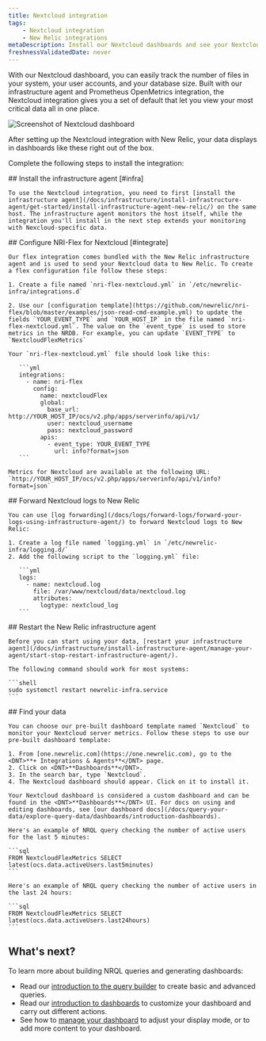 ```yaml
---
title: Nextcloud integration
tags:
    - Nextcloud integration
    - New Relic integrations
metaDescription: Install our Nextcloud dashboards and see your Nextcloud performance data in New Relic.
freshnessValidatedDate: never
---
```


With our Nextcloud dashboard, you can easily track the number of files in your system, your user accounts, and your database size. Built with our infrastructure agent and Prometheus OpenMetrics integration, the Nextcloud integration gives you a set of default <InlinePopover type="dashboards"/> that let you view your most critical data all in one place.

<img
  title="Screenshot of Nextcloud dashboard"
  src="/images/infrastructure_screenshot-full_Nextcloud-integration.webp"
/>

<figcaption>
  After setting up the Nextcloud integration with New Relic, your data displays in dashboards like these right out of the box.
</figcaption>

Complete the following steps to install the integration:

<Steps>
  <Step>
    ## Install the infrastructure agent [#infra]

    To use the Nextcloud integration, you need to first [install the infrastructure agent](/docs/infrastructure/install-infrastructure-agent/get-started/install-infrastructure-agent-new-relic/) on the same host. The infrastructure agent monitors the host itself, while the integration you'll install in the next step extends your monitoring with Nexcloud-specific data.
  </Step>

  <Step>
    ## Configure NRI-Flex for Nextcloud [#integrate]

    Our flex integration comes bundled with the New Relic infrastructure agent and is used to send your Nextcloud data to New Relic. To create a flex configuration file follow these steps:

    1. Create a file named `nri-flex-nextcloud.yml` in `/etc/newrelic-infra/integrations.d`

    2. Use our [configuration template](https://github.com/newrelic/nri-flex/blob/master/examples/json-read-cmd-example.yml) to update the fields `YOUR_EVENT_TYPE` and `YOUR_HOST_IP` in the file named `nri-flex-nextcloud.yml`. The value on the `event_type` is used to store metrics in the NRDB. For example, you can update `EVENT_TYPE` to `NextcloudFlexMetrics`

    Your `nri-flex-nextcloud.yml` file should look like this:

       ```yml
       integrations:
         - name: nri-flex
           config:
             name: nextcloudFlex
             global:
               base_url: http://YOUR_HOST_IP/ocs/v2.php/apps/serverinfo/api/v1/
               user: nextcloud_username
               pass: nextcloud_password
             apis:
               - event_type: YOUR_EVENT_TYPE
                 url: info?format=json
       ```

    Metrics for Nextcloud are available at the following URL: `http://YOUR_HOST_IP/ocs/v2.php/apps/serverinfo/api/v1/info?format=json`  

  </Step>

  <Step>
    ## Forward Nextcloud logs to New Relic

    You can use [log forwarding](/docs/logs/forward-logs/forward-your-logs-using-infrastructure-agent/) to forward Nextcloud logs to New Relic:

    1. Create a log file named `logging.yml` in `/etc/newrelic-infra/logging.d/`
    2. Add the following script to the `logging.yml` file:

       ```yml
       logs:
         - name: nextcloud.log
           file: /var/www/nextcloud/data/nextcloud.log
           attributes:
             logtype: nextcloud_log
       ```
  </Step>

  <Step>
    ## Restart the New Relic infrastructure agent

    Before you can start using your data, [restart your infrastructure agent](/docs/infrastructure/install-infrastructure-agent/manage-your-agent/start-stop-restart-infrastructure-agent/).

    The following command should work for most systems:

    ```shell
    sudo systemctl restart newrelic-infra.service
    ```
  </Step>

  <Step>
    ## Find your data

    You can choose our pre-built dashboard template named `Nextcloud` to monitor your Nextcloud server metrics. Follow these steps to use our pre-built dashboard template:

    1. From [one.newrelic.com](https://one.newrelic.com), go to the <DNT>**+ Integrations & Agents**</DNT> page.
    2. Click on <DNT>**Dashboards**</DNT>.
    3. In the search bar, type `Nextcloud`.
    4. The Nextcloud dashboard should appear. Click on it to install it.

    Your Nextcloud dashboard is considered a custom dashboard and can be found in the <DNT>**Dashboards**</DNT> UI. For docs on using and editing dashboards, see [our dashboard docs](/docs/query-your-data/explore-query-data/dashboards/introduction-dashboards).

    Here's an example of NRQL query checking the number of active users for the last 5 minutes:

    ```sql
    FROM NextcloudFlexMetrics SELECT latest(ocs.data.activeUsers.last5minutes)
    ```

    Here's an example of NRQL query checking the number of active users in the last 24 hours:

    ```sql
    FROM NextcloudFlexMetrics SELECT latest(ocs.data.activeUsers.last24hours)
    ```
  </Step>
</Steps>

## What's next?

To learn more about building NRQL queries and generating dashboards:

* Read our [introduction to the query builder](/docs/query-your-data/explore-query-data/query-builder/introduction-query-builder) to create basic and advanced queries.
* Read our [introduction to dashboards](/docs/query-your-data/explore-query-data/dashboards/introduction-dashboards) to customize your dashboard and carry out different actions.
* See how to [manage your dashboard](/docs/query-your-data/explore-query-data/dashboards/manage-your-dashboard) to adjust your <InlinePopover type="dashboards"/> display mode, or to add more content to your dashboard.
